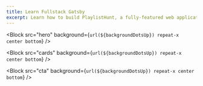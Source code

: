 ```yaml
---
title: Learn Fullstack Gatsby
excerpt: Learn how to build PlaylistHunt, a fully-featured web application.
---
```



<Block
  src="hero"
  background={`url(${backgroundDotsUp}) repeat-x center bottom`}
/>

<Block
  src="tools"
  bg="muted"
  borderTop="1px solid"
  borderBottom="1px solid"
  borderColor="border"
/>

<Block
  src="cards"
  background={`url(${backgroundDotsUp}) repeat-x center bottom`}
/>

<Block
  src="instructor"
  bg="muted"
  borderTop="1px solid"
  borderBottom="1px solid"
  borderColor="border"
/>

<Block
  src="cta"
  background={`url(${backgroundDotsUp}) repeat-x center bottom`}
/>
